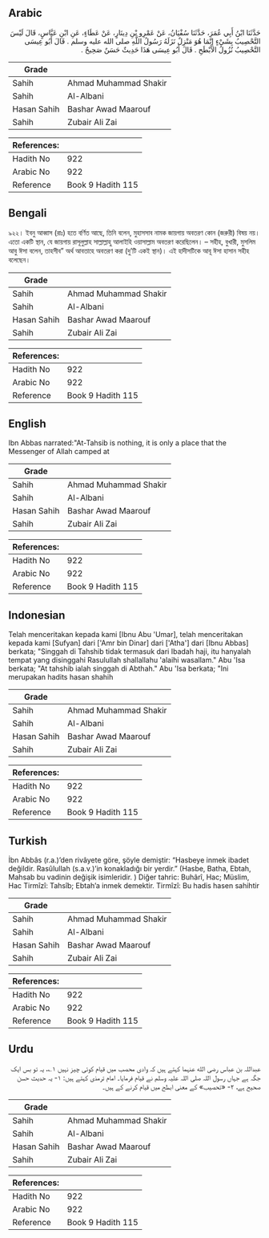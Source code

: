 ## Arabic


<div dir="rtl" lang="ar" style={{fontSize:'larger',backgroundColor:'#f8f9fa',padding:20}}>
حَدَّثَنَا ابْنُ أَبِي عُمَرَ، حَدَّثَنَا سُفْيَانُ، عَنْ عَمْرِو بْنِ دِينَارٍ، عَنْ عَطَاءٍ، عَنِ ابْنِ عَبَّاسٍ، قَالَ لَيْسَ التَّحْصِيبُ بِشَيْءٍ إِنَّمَا هُوَ مَنْزِلٌ نَزَلَهُ رَسُولُ اللَّهِ صلى الله عليه وسلم ‏.‏ قَالَ أَبُو عِيسَى التَّحْصِيبُ نُزُولُ الأَبْطَحِ ‏.‏ قَالَ أَبُو عِيسَى هَذَا حَدِيثٌ حَسَنٌ صَحِيحٌ ‏.‏
</div>
<div style={{backgroundColor:'#f8f9fa',padding:20, marginBottom: 10}}><table> <thead> <tr> <th>Grade</th> <th></th> </tr> </thead> <tbody> <tr><td>Sahih</td><td>Ahmad Muhammad Shakir</td></tr><tr><td>Sahih</td><td>Al-Albani</td></tr><tr><td>Hasan Sahih</td><td>Bashar Awad Maarouf</td></tr><tr><td>Sahih</td><td>Zubair Ali Zai</td></tr></tbody></table><table> <thead> <tr> <th>References:</th> <th></th> </tr> </thead> <tbody><tr><td>Hadith No</td><td>922</td></tr><tr><td>Arabic No</td><td>922</td></tr><tr><td>Reference</td><td>Book 9 Hadith 115</td></tr></tbody></table></div>

## Bengali


<div dir="ltr" lang="bn" style={{fontSize:'larger',backgroundColor:'#f8f9fa',padding:20}}>
৯২২। ইবনু আব্বাস (রাঃ) হতে বর্ণিত আছে, তিনি বলেন, মুহাসসাব নামক জায়গায় অবতরণ কোন (জরুরী) বিষয় নয়। এতো একটি স্থান, যে জায়গায় রাসূলুল্লাহ সাল্লাল্লাহু আলাইহি ওয়াসাল্লাম অবতরণ করেছিলেন। – সহীহ, বুখারী, মুসলিম আবু ঈসা বলেন, তাহসীব” অর্থ আবতাহে অবতরণ করা (দু’টি একই স্থান)। এই হাদীসটিকে আবূ ঈসা হাসান সহীহ বলেছেন।
</div>
<div style={{backgroundColor:'#f8f9fa',padding:20, marginBottom: 10}}><table> <thead> <tr> <th>Grade</th> <th></th> </tr> </thead> <tbody> <tr><td>Sahih</td><td>Ahmad Muhammad Shakir</td></tr><tr><td>Sahih</td><td>Al-Albani</td></tr><tr><td>Hasan Sahih</td><td>Bashar Awad Maarouf</td></tr><tr><td>Sahih</td><td>Zubair Ali Zai</td></tr></tbody></table><table> <thead> <tr> <th>References:</th> <th></th> </tr> </thead> <tbody><tr><td>Hadith No</td><td>922</td></tr><tr><td>Arabic No</td><td>922</td></tr><tr><td>Reference</td><td>Book 9 Hadith 115</td></tr></tbody></table></div>

## English


<div dir="ltr" lang="en" style={{fontSize:'larger',backgroundColor:'#f8f9fa',padding:20}}>
Ibn Abbas narrated:"At-Tahsib is nothing, it is only a place that the Messenger of Allah camped at
</div>
<div style={{backgroundColor:'#f8f9fa',padding:20, marginBottom: 10}}><table> <thead> <tr> <th>Grade</th> <th></th> </tr> </thead> <tbody> <tr><td>Sahih</td><td>Ahmad Muhammad Shakir</td></tr><tr><td>Sahih</td><td>Al-Albani</td></tr><tr><td>Hasan Sahih</td><td>Bashar Awad Maarouf</td></tr><tr><td>Sahih</td><td>Zubair Ali Zai</td></tr></tbody></table><table> <thead> <tr> <th>References:</th> <th></th> </tr> </thead> <tbody><tr><td>Hadith No</td><td>922</td></tr><tr><td>Arabic No</td><td>922</td></tr><tr><td>Reference</td><td>Book 9 Hadith 115</td></tr></tbody></table></div>

## Indonesian


<div dir="ltr" lang="id" style={{fontSize:'larger',backgroundColor:'#f8f9fa',padding:20}}>
Telah menceritakan kepada kami [Ibnu Abu 'Umar], telah menceritakan kepada kami [Sufyan] dari ['Amr bin Dinar] dari ['Atha'] dari [Ibnu Abbas] berkata; "Singgah di Tahshib tidak termasuk dari Ibadah haji, itu hanyalah tempat yang disinggahi Rasulullah shallallahu 'alaihi wasallam." Abu 'Isa berkata; "At tahshib ialah singgah di Abthah." Abu 'Isa berkata; "Ini merupakan hadits hasan shahih
</div>
<div style={{backgroundColor:'#f8f9fa',padding:20, marginBottom: 10}}><table> <thead> <tr> <th>Grade</th> <th></th> </tr> </thead> <tbody> <tr><td>Sahih</td><td>Ahmad Muhammad Shakir</td></tr><tr><td>Sahih</td><td>Al-Albani</td></tr><tr><td>Hasan Sahih</td><td>Bashar Awad Maarouf</td></tr><tr><td>Sahih</td><td>Zubair Ali Zai</td></tr></tbody></table><table> <thead> <tr> <th>References:</th> <th></th> </tr> </thead> <tbody><tr><td>Hadith No</td><td>922</td></tr><tr><td>Arabic No</td><td>922</td></tr><tr><td>Reference</td><td>Book 9 Hadith 115</td></tr></tbody></table></div>

## Turkish


<div dir="ltr" lang="tr" style={{fontSize:'larger',backgroundColor:'#f8f9fa',padding:20}}>
İbn Abbâs (r.a.)’den rivâyete göre, şöyle demiştir: “Hasbeye inmek ibadet değildir. Rasûlullah (s.a.v.)’in konakladığı bir yerdir.” (Hasbe, Batha, Ebtah, Mahsab bu vadinin değişik isimleridir. ) Diğer tahric: Buhârî, Hac; Müslim, Hac Tirmîzî: Tahsîb; Ebtah’a inmek demektir. Tirmîzî: Bu hadis hasen sahihtir
</div>
<div style={{backgroundColor:'#f8f9fa',padding:20, marginBottom: 10}}><table> <thead> <tr> <th>Grade</th> <th></th> </tr> </thead> <tbody> <tr><td>Sahih</td><td>Ahmad Muhammad Shakir</td></tr><tr><td>Sahih</td><td>Al-Albani</td></tr><tr><td>Hasan Sahih</td><td>Bashar Awad Maarouf</td></tr><tr><td>Sahih</td><td>Zubair Ali Zai</td></tr></tbody></table><table> <thead> <tr> <th>References:</th> <th></th> </tr> </thead> <tbody><tr><td>Hadith No</td><td>922</td></tr><tr><td>Arabic No</td><td>922</td></tr><tr><td>Reference</td><td>Book 9 Hadith 115</td></tr></tbody></table></div>

## Urdu


<div dir="rtl" lang="ur" style={{fontSize:'larger',backgroundColor:'#f8f9fa',padding:20}}>
عبداللہ بن عباس رضی الله عنہما کہتے ہیں کہ وادی محصب میں قیام کوئی چیز نہیں ۱؎، یہ تو بس ایک جگہ ہے جہاں رسول اللہ صلی اللہ علیہ وسلم نے قیام فرمایا۔ امام ترمذی کہتے ہیں: ۱- یہ حدیث حسن صحیح ہے، ۲- «تحصیب» کے معنی ابطح میں قیام کرنے کے ہیں۔
</div>
<div style={{backgroundColor:'#f8f9fa',padding:20, marginBottom: 10}}><table> <thead> <tr> <th>Grade</th> <th></th> </tr> </thead> <tbody> <tr><td>Sahih</td><td>Ahmad Muhammad Shakir</td></tr><tr><td>Sahih</td><td>Al-Albani</td></tr><tr><td>Hasan Sahih</td><td>Bashar Awad Maarouf</td></tr><tr><td>Sahih</td><td>Zubair Ali Zai</td></tr></tbody></table><table> <thead> <tr> <th>References:</th> <th></th> </tr> </thead> <tbody><tr><td>Hadith No</td><td>922</td></tr><tr><td>Arabic No</td><td>922</td></tr><tr><td>Reference</td><td>Book 9 Hadith 115</td></tr></tbody></table></div>